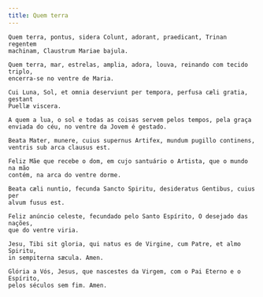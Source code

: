 ```yaml
---
title: Quem terra
---
```


<div class="side-by-side not-content">

    Quem terra, pontus, sidera Colunt, adorant, praedicant, Trinan regentem
    machinam, Claustrum Mariae bajula.

    Quem terra, mar, estrelas, amplia, adora, louva, reinando com tecido triplo,
    encerra-se no ventre de Maria.

    Cui Luna, Sol, et omnia deserviunt per tempora, perfusa cæli gratia, gestant
    Puellæ viscera.

    A quem a lua, o sol e todas as coisas servem pelos tempos, pela graça
    enviada do céu, no ventre da Jovem é gestado.

    Beata Mater, munere, cuius supernus Artifex, mundum pugillo continens,
    ventris sub arca clausus est.

    Feliz Mãe que recebe o dom, em cujo santuário o Artista, que o mundo na mão
    contém, na arca do ventre dorme.

    Beata cæli nuntio, fecunda Sancto Spiritu, desideratus Gentibus, cuius per
    alvum fusus est.

    Feliz anúncio celeste, fecundado pelo Santo Espírito, O desejado das nações,
    que do ventre viria.

    Jesu, Tibi sit gloria, qui natus es de Virgine, cum Patre, et almo Spiritu,
    in sempiterna sæcula. Amen.

    Glória a Vós, Jesus, que nascestes da Virgem, com o Pai Eterno e o Espírito,
    pelos séculos sem fim. Amen.

</div>
